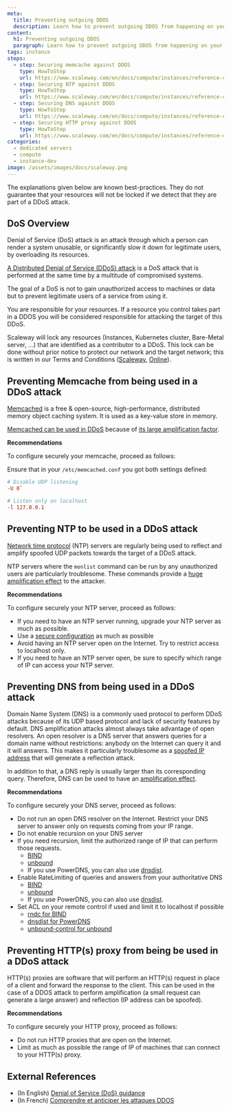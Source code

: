 ```yaml
---
meta:
  title: Preventing outgoing DDOS
  description: Learn how to prevent outgoing DDOS from happening on your instance
content:
  h1: Preventing outgoing DDOS
  paragraph: Learn how to prevent outgoing DDOS from happening on your instance
tags: instance
steps:
  - step: Securing memcache against DDOS
    type: HowToStep
    url: https://www.scaleway.com/en/docs/compute/instances/reference-content/preventing-outgoing-ddos
  - step: Securing NTP against DDOS
    type: HowToStep
    url: https://www.scaleway.com/en/docs/compute/instances/reference-content/preventing-outgoing-ddos#ntp
  - step: Securing DNS against DDOS
    type: HowToStep
    url: https://www.scaleway.com/en/docs/compute/instances/reference-content/preventing-outgoing-ddos#dns
  - step: Securing HTTP proxy against DDOS
    type: HowToStep
    url: https://www.scaleway.com/en/docs/compute/instances/reference-content/preventing-outgoing-ddos#http-proxy
categories: 
  - dedicated servers
  - compute
  - instance-dev
image: /assets/images/docs/scaleway.png
---
```


<Message type="important">

The explanations given below are known best-practices. They do not guarantee that your resources will not be locked if we detect that they are part of a DDoS attack.

</Message>

## DoS Overview

Denial of Service (DoS) attack is an attack through which a person can render a system unusable, or significantly slow it down for legitimate users, by overloading its resources.

[A Distributed Denial of Service (DDoS) attack](DDoS_Quick_Guide.pdf) is a DoS attack that is performed at the same time by a multitude of compromised systems.

The goal of a DoS is not to gain unauthorized access to machines or data but to prevent legitimate users of a service from using it.

You are responsible for your resources.
If a resource you control takes part in a DDOS you will be considered responsible for attacking the target of this DDoS.

Scaleway will lock any resources (Instances, Kubernetes cluster, Bare-Metal server, ...) that are identified as a contributor to a DDoS.
This lock can be done without prior notice to protect our network and the target network; this is written in our Terms and Conditions ([Scaleway](https://www.scaleway.com/en/terms/), [Online](https://www.online.net/cgv.pdf)).

## Preventing Memcache from being used in a DDoS attack

[Memcached](https://memcached.org/) is a free & open-source, high-performance, distributed memory object caching system.
It is used as a key-value store in memory.

[Memcached can be used in DDoS](https://github.com/memcached/memcached/wiki/DDOS) because of [its large amplification factor](https://www.cloudflare.com/learning/ddos/memcached-ddos-attack/).

**Recommendations**

To configure securely your memcache, proceed as follows:

Ensure that in your `/etc/memcached.conf` you got both settings defined:

```conf
# Disable UDP listening
-U 0`

# Listen only on localhost
-l 127.0.0.1
```

## Preventing NTP to be used in a DDoS attack

[Network time protocol](https://en.wikipedia.org/wiki/Network_Time_Protocol) (NTP) servers are regularly being used to reflect and amplify spoofed UDP packets towards the target of a DDoS attack.

NTP servers where the `monlist` command can be run by any unauthorized users are particularly troublesome.
These commands provide a [huge amplification effect](https://www.cloudflare.com/learning/ddos/ntp-amplification-ddos-attack/) to the attacker.

**Recommendations**

To configure securely your NTP server, proceed as follows:

- If you need to have an NTP server running, upgrade your NTP server as much as possible.
- Use a [secure configuration](https://www.team-cymru.com/secure-ntp-template.html) as much as possible
- Avoid having an NTP server open on the Internet. Try to restrict access to localhost only.
- If you need to have an NTP server open, be sure to specify which range of IP can access your NTP server.

## Preventing DNS from being used in a DDoS attack

Domain Name System (DNS) is a commonly used protocol to perform DDoS attacks because of its UDP based protocol and lack of security features by default.
DNS amplification attacks almost always take advantage of open resolvers.
An open resolver is a DNS server that answers queries for a domain name without restrictions: anybody on the Internet can query it and it will answers.
This makes it particularly troublesome as a [spoofed IP address](https://www.cloudflare.com/learning/ddos/glossary/ip-spoofing/) that will generate a reflection attack.

In addition to that, a DNS reply is usually larger than its corresponding query.
Therefore, DNS can be used to have an [amplification effect](https://www.cloudflare.com/learning/ddos/dns-amplification-ddos-attack/).

**Recommendations**

To configure securely your DNS server, proceed as follows:

- Do not run an open DNS resolver on the Internet. Restrict your DNS server to answer only on requests coming from your IP range.
- Do not enable recursion on your DNS server
- If you need recursion, limit the authorized range of IP that can perform those requests.
  - [BIND](https://kb.isc.org/docs/aa-01316)
  - [unbound](https://nlnetlabs.nl/documentation/unbound/unbound.conf/)
  - If you use PowerDNS, you can also use [dnsdist](https://dnsdist.org/index.html).
- Enable RateLimiting of queries and answers from your authoritative DNS
  - [BIND](https://kb.isc.org/docs/aa-00994)
  - [unbound](https://nlnetlabs.nl/documentation/unbound/unbound.conf/)
  - If you use PowerDNS, you can also use [dnsdist](https://dnsdist.org/index.html).
- Set ACL on your remote control if used and limit it to localhost if possible
  - [rndc for BIND](http://web.mit.edu/rhel-doc/4/RH-DOCS/rhel-rg-en-4/s1-bind-rndc.html)
  - [dnsdist for PowerDNS](https://dnsdist.org/index.html)
  - [unbound-control for unbound](https://nlnetlabs.nl/documentation/unbound/unbound-control/)

## Preventing HTTP(s) proxy from being be used in a DDoS attack

HTTP(s) proxies are software that will perform an HTTP(s) request in place of a client and forward the response to the client.
This can be used in the case of a DDOS attack to perform amplification (a small request can generate a large answer) and reflection (IP address can be spoofed).

**Recommendations**

To configure securely your HTTP proxy, proceed as follows:

- Do not run HTTP proxies that are open on the Internet.
- Limit as much as possible the range of IP of machines that can connect to your HTTP(s) proxy.

## External References

- (In English) [Denial of Service (DoS) guidance](https://www.ncsc.gov.uk/collection/denial-service-dos-guidance-collection)
- (In French) [Comprendre et anticiper les attaques DDOS](NP_Guide_DDoS.pdf)
